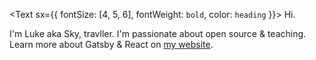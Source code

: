 <Text sx={{ fontSize: [4, 5, 6], fontWeight: `bold`, color: `heading` }}>
  Hi.
</Text>

I'm Luke aka Sky, travller. I'm passionate about open source & teaching. Learn more about Gatsby & React on [my website](https://www.lekoarts.de?utm_source=minimal-blog&utm_medium=Starter).
